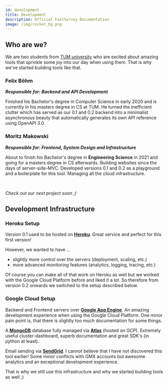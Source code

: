 ```yaml
---
id: development
title: Development
description: Official FastSurvey Documentation
image: /img/rocket_bg.png
---
```




## Who are we?

We are two students from [TUM university][1] who are excited about amazing tools that sprinkle some joy into our day
when using them. That is why we've started building tools like that.



### Felix Böhm

*<strong>Responsible for: Backend and API Development</strong>*

Finished his Bachelor's degree in Computer Science in early 2020 and is currently in his masters degree in CS at TUM.
He turned the inefficient clutter which has served as our 0.1 and 0.2 backend into a minimalist asynchronous beauty
that automatically generates its own API reference using OpenAPI 3.0.


### Moritz Makowski

*<strong>Responsible for: Frontend, System Design and Infrastructure</strong>*

About to finish his Bachelor's degree in <strong>Engineering Science</strong> in 2021 and going for a masters degree in
CS afterwards. Building websites since the days of server-side-MVC. Developed versions 0.1 and 0.2 as a playground and
a boilerplate for this tool. Managing all the cloud infrastructure.

<br/>

*Check out our next project soon ;)*

## Development Infrastructure

### Heroku Setup

Version 0.1 used to be hosted on [<strong>Heroku</strong>][2]. Great service and perfect for this first version!

However, we wanted to have ...
* slightly more control over the servers (deployment, scaling, etc.)
* more advanced monitoring features (analytics, logging, tracing, etc.)

Of course you can make all of that work on Heroku as well but we worked with the Google Cloud Platform before and
liked it a lot. So therefore from version 0.2 onwards we switched to the setup described below.

### Google Cloud Setup

Backend and Frontend servers over [<strong>Google App Engine</strong>][3]. An amazing development experience when
using the Google Cloud Platform. One minor pain point is, that there is slightly too much documentation for some
things.

A [<strong>MongoDB</strong>][4] database fully managed via [<strong>Atlas</strong>][5] (hosted on GCP). Extremely
useful cluster-dashboard, superb documentation and great SDK's (in python at least).

Email sending via [<strong>SendGrid</strong>][6]. I cannot believe that I have not discovered this tool earlier! Some
minor conflicts with GMX accounts but awesome analytics and an exceptional development experience.

That is why we still use this infrastructure and why we started building tools as well ;)

[1]: https://tum.de/
[2]: https://www.heroku.com/
[3]: https://cloud.google.com/appengine
[4]: https://www.mongodb.com/
[5]: https://www.mongodb.com/cloud/atlas
[6]: https://sendgrid.com/
